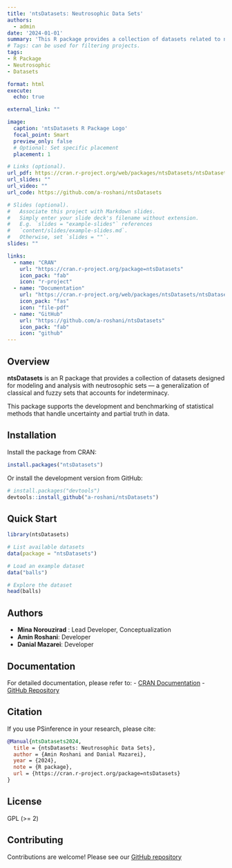 ```yaml
---
title: 'ntsDatasets: Neutrosophic Data Sets'
authors:
  - admin
date: '2024-01-01'
summary: 'This R package provides a collection of datasets related to neutrosophic sets for statistical modeling and analysis.'
# Tags: can be used for filtering projects.
tags:
- R Package
- Neutrosophic
- Datasets

format: html
execute: 
  echo: true

external_link: ""

image:
  caption: 'ntsDatasets R Package Logo'
  focal_point: Smart
  preview_only: false
  # Optional: Set specific placement
  placement: 1

# Links (optional).
url_pdf: https://cran.r-project.org/web/packages/ntsDatasets/ntsDatasets.pdf
url_slides: ""
url_video: ""
url_code: https://github.com/a-roshani/ntsDatasets

# Slides (optional).
#   Associate this project with Markdown slides.
#   Simply enter your slide deck's filename without extension.
#   E.g. `slides = "example-slides"` references 
#   `content/slides/example-slides.md`.
#   Otherwise, set `slides = ""`.
slides: ""

links:
  - name: "CRAN"
    url: "https://cran.r-project.org/package=ntsDatasets"
    icon_pack: "fab"
    icon: "r-project"
  - name: "Documentation"
    url: "https://cran.r-project.org/web/packages/ntsDatasets/ntsDatasets.pdf"
    icon_pack: "fas"
    icon: "file-pdf"
  - name: "GitHub"
    url: "https://github.com/a-roshani/ntsDatasets"
    icon_pack: "fab"
    icon: "github"
---
```


## Overview

**ntsDatasets** is an R package that provides a collection of datasets designed for modeling and analysis with neutrosophic sets — a generalization of classical and fuzzy sets that accounts for indeterminacy.

This package supports the development and benchmarking of statistical methods that handle uncertainty and partial truth in data.


## Installation

Install the package from CRAN:

```r
install.packages("ntsDatasets")
```

Or install the development version from GitHub:

```r
# install.packages("devtools")
devtools::install_github("a-roshani/ntsDatasets")
```

## Quick Start

```r
library(ntsDatasets)

# List available datasets
data(package = "ntsDatasets")

# Load an example dataset
data("balls")

# Explore the dataset
head(balls)

```

## Authors

- **Mina Norouzirad** : Lead Developer, Conceptualization
- **Amin Roshani**: Developer
- **Danial Mazarei**: Developer

## Documentation

For detailed documentation, please refer to:
- [CRAN Documentation](https://cran.r-project.org/web/packages/ntsDatasets/ntsDatasets.pdf)
- [GitHub Repository](https://github.com/a-roshani/ntsDatasets)

## Citation

If you use PSinference in your research, please cite:

```bibtex
@Manual{ntsDatasets2024,
  title = {ntsDatasets: Neutrosophic Data Sets},
  author = {Amin Roshani and Danial Mazarei},
  year = {2024},
  note = {R package},
  url = {https://cran.r-project.org/package=ntsDatasets}
}
```

## License

GPL (>= 2)

## Contributing

Contributions are welcome! Please see our [GitHub repository](https://github.com/a-roshani/ntsDatasets/issues)
